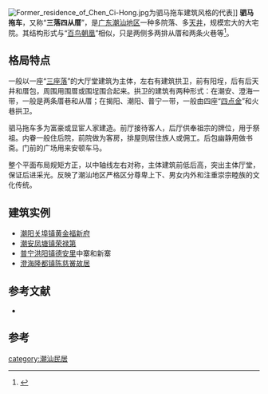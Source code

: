 [[File:Former_residence_of_Chen_Ci-Hong.jpg|thumb]]为驷马拖车建筑风格的代表]]
'''驷马拖车'''，又称“'''三落四从厝'''”，是[[广东省|广东]][[潮汕地区|潮汕地区]]一种多院落、多[[天井|天井]]，规模宏大的大宅院。其结构形式与“[[百鸟朝凰|百鸟朝凰]]”相似，只是两侧多两排从厝和两条火巷等<ref>{{Cite book|title=潮州传统建筑格局与吉祥图案释义|last=李煜群著|first=|publisher=广州：花城出版社|year=2015.08|isbn=978-7-5360-7627-3|location=|pages=24}}</ref>。

==格局特点==
一般以一座“[[三座落|三座落]]”的大厅堂建筑为主体，左右有建筑拱卫，前有阳埕，后有后天井和厝包，周围用围厝或围埕围合起来。拱卫的建筑有两种形式：在潮安、澄海一带，一般是两条厝巷和从厝；在揭阳、潮阳、普宁一带，一般由四座“[[四点金|四点金]]”和火巷拱卫。{{r|r2}}

驷马拖车多为富豪或显宦人家建造。前厅接待客人，后厅供奉祖宗的牌位，用于祭祖。内眷一般住后院，前院做为客房，排屋则居住族人或佣工。后包幽静用做书斋。门前的广场用来安顿车马。{{r|r3}}

整个平面布局规矩方正，以中轴线左右对称，主体建筑前低后高，突出主体厅堂，保证后进采光。反映了潮汕地区严格区分尊卑上下、男女内外和注重崇宗睦族的文化传统。{{r|r1}}

==建筑实例==
* [[潮阳区|潮阳]][[关埠镇|关埠镇]][[黄金福新府|黄金福新府]]
* [[潮安区|潮安]][[凤塘镇|凤塘镇]][[荣禄第|荣禄第]]
* [[普宁市|普宁]][[洪阳镇_(普宁市)|洪阳镇]][[德安里_(揭阳市)|德安里]]中寨和新寨
* [[澄海区|澄海]][[隆都镇|隆都镇]][[陈慈黉故居|陈慈黉故居]]

==参考文献==
* {{cite book|author=蔡海松|title=潮汕民居|isbn=9787566800411}}

==参考==
{{reflist|refs=
<ref name="r1">{{cite web|title=走马潮汕看民居（下）|url=http://cs.dahuawang.com/view.asp?newsno=880|access-date=2020-09-25|archive-date=2011-10-17|archive-url=https://web.archive.org/web/20111017035545/http://cs.dahuawang.com/view.asp?newsno=880|dead-url=yes}}</ref>
<ref name="r3">{{cite web|title=下山虎、四点金和驷马拖车--潮汕民居掠影|url=http://cstc.lib.stu.edu.cn/chaoshanzixun/chaoshanjianzhu/4403.html|access-date=2020-09-25|archive-date=2021-04-17|archive-url=https://web.archive.org/web/20210417050935/http://cstc.lib.stu.edu.cn/chaoshanzixun/chaoshanjianzhu/4403.html|dead-url=no}}</ref>
<ref name="r2">{{cite book|author=蔡海松|title=潮汕民居|isbn=9787566800411}}</ref>
}}

{{潮汕建筑}}

[[category:潮汕民居|category:潮汕民居]]